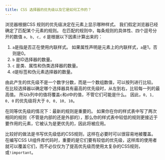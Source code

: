 ```yaml
---
title: CSS 选择器的优先级以及它是如何工作的？
---
```


浏览器根据CSS 规则的优先级决定在元素上显示哪种样式。 我们假定浏览器已经确定了匹配某个元素的规则。 在匹配的规则中，每条规则的具体性、四个逗号分开的数值 `a, b, c, d` 是根据以下因素计算出来的：

1.  `a`是指是否正在使用内联样式。 如果属性声明是元素上的内联样式，`a`是1，否则是0。
2.  `b` 是ID选择器的数量。
3.  `c` 是类、属性和伪类选择器的数量。
4.  `d`是标签和伪元素选择器的数量。

由此产生的优先级不是一个数字分数，而是一个数组数值，可以按列进行比较。 在比较选择器以确定哪个选择器具有最高的优先级时，从左到右，比较每一列的最高值。 所以`b`列中的值将覆盖`c`和`d`中的值，不管它们可能是什么。 因此，`0, 1, 0, 0` 的优先级将大于 `0, 0, 10, 10`。

在同等优先级的情况下：最新的规则是重要的。 如果你在你的样式表中写了两次相同的规则（不管是内部的还是外部的），那么你的样式表中较低的规则更接近于要作用的元素，它被认为是更优先的，因此将被应用。

比较好的做法是书写优先级低的CSS规则，这样在必要时可以很容易地被覆盖。 在编写CSS UI组件库代码时，重要的是它们要有较低的优先级，这样库的使用者就可以覆盖它们，而不必仅仅为了提高优先级而使用太复杂的CSS规则，或`!important`。
